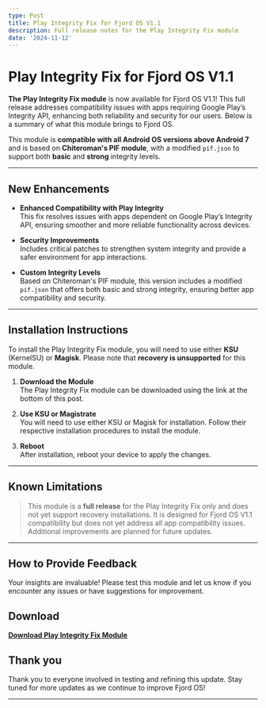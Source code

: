 ```yaml
---
type: Post
title: Play Integrity Fix for Fjord OS V1.1
description: Full release notes for the Play Integrity Fix module
date: '2024-11-12'
---
```


# Play Integrity Fix for Fjord OS V1.1

**The Play Integrity Fix module** is now available for Fjord OS V1.1! This full release addresses compatibility issues with apps requiring Google Play’s Integrity API, enhancing both reliability and security for our users. Below is a summary of what this module brings to Fjord OS.

This module is **compatible with all Android OS versions above Android 7** and is based on **Chiteroman's PIF module**, with a modified `pif.json` to support both **basic** and **strong** integrity levels.

---

## New Enhancements

* **Enhanced Compatibility with Play Integrity**  
  This fix resolves issues with apps dependent on Google Play’s Integrity API, ensuring smoother and more reliable functionality across devices.

* **Security Improvements**  
  Includes critical patches to strengthen system integrity and provide a safer environment for app interactions.

* **Custom Integrity Levels**  
  Based on Chiteroman's PIF module, this version includes a modified `pif.json` that offers both basic and strong integrity, ensuring better app compatibility and security.

---

## Installation Instructions

To install the Play Integrity Fix module, you will need to use either **KSU** (KernelSU) or **Magisk**. Please note that **recovery is unsupported** for this module.

1. **Download the Module**  
   The Play Integrity Fix module can be downloaded using the link at the bottom of this post.

2. **Use KSU or Magistrate**  
   You will need to use either KSU or Magisk for installation. Follow their respective installation procedures to install the module.

3. **Reboot**  
   After installation, reboot your device to apply the changes.

---

## Known Limitations

> This module is a **full release** for the Play Integrity Fix only and does not yet support recovery installations. It is designed for Fjord OS V1.1 compatibility but does not yet address all app compatibility issues. Additional improvements are planned for future updates.

---

## How to Provide Feedback

Your insights are invaluable! Please test this module and let us know if you encounter any issues or have suggestions for improvement.

## Download

**[Download Play Integrity Fix Module](https://pif.os.fjordservers.com)**

## Thank you

Thank you to everyone involved in testing and refining this update. Stay tuned for more updates as we continue to improve Fjord OS!

---
